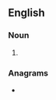 {{also|tar papers}}
==English==

===Noun===
{{head|en|noun form}}

# {{plural of|tarpaper|lang=en}}

===Anagrams===
* {{anagrams|en|a=aaepprrst|art papers|spare part}}